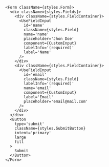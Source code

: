 ```
<Form className={styles.Form}>
  <div className={styles.Fields}>
    <div className={styles.FieldContainer}>
      <UseFieldInput
        id='name'
        className={styles.Field}
        name='name'
        placeholder='Jhon Doe'
        component={CustomInput}
        labelInfo='(required)'
        label='Name'
      />
    </div>
    <div className={styles.FieldContainer}>
      <UseFieldInput
        id='email'
        className={styles.Field}
        labelInfo='(required)'
        name='email'
        component={CustomInput}
        label='Email'
        placeholder='email@mail.com'
      />
    </div>
  </div>
  <Button
    type='submit'
    className={styles.SubmitButton}
    intent='primary'
    large
    fill
  >
    Submit
  </Button>
</Form>
```